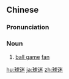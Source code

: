 ==Chinese==
{{zh-forms}}

===Pronunciation===
{{zh-pron
|m=qiúmí,er=1
|c=kau4 mai4
|mn=kiû-bê
|cat=n
}}

===Noun===
{{zh-noun}}

# [[ball game]] [[fan]] {{qualifier|e.g. [[soccer]] fan}}

[[hu:球迷]]
[[ja:球迷]]
[[zh:球迷]]